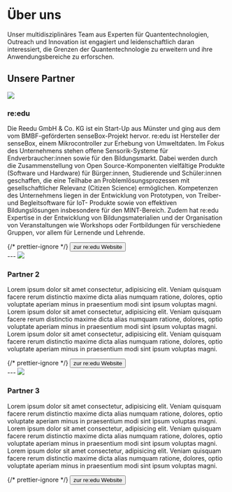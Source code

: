 
# Über uns

Unser multidisziplinäres Team aus Experten für Quantentechnologien, Outreach und Innovation ist engagiert und leidenschaftlich daran interessiert, die Grenzen der Quantentechnologie zu erweitern und ihre Anwendungsbereiche zu erforschen.

## Unsere Partner

<Image src={reeduLogo} width={200} />

### re:edu

Die Reedu GmbH & Co. KG ist ein Start-Up aus Münster und ging aus dem vom BMBF-geförderten
senseBox-Projekt hervor. re:edu ist Hersteller der senseBox, einem Mikrocontroller
zur Erhebung von Umweltdaten. Im Fokus des Unternehmens stehen offene Sensorik-Systeme
für Endverbraucher:innen sowie für den Bildungsmarkt. Dabei werden durch die Zusammenstellung
von Open Source-Komponenten vielfältige Produkte (Software und Hardware) für Bürger:innen,
Studierende und Schüler:innen geschaffen, die eine Teilhabe an Problemlösungsprozessen
mit gesellschaftlicher Relevanz (Citizen Science) ermöglichen. Kompetenzen des Unternehmens
liegen in der Entwicklung von Prototypen, von Treiber- und Begleitsoftware für IoT-
Produkte sowie von effektiven Bildungslösungen insbesondere für den MINT-Bereich.
Zudem hat re:edu Expertise in der Entwicklung von Bildungsmaterialien und der Organisation
von Veranstaltungen wie Workshops oder Fortbildungen für verschiedene Gruppen, vor
allem für Lernende und Lehrende.

<div className="flex flex-row items-center justify-start my-10 w-full">
  <AnimatedTooltip items={reeduPeople} />
</div>

<div className="my-10">
  <Link href="https://reedu.de">
    {/* prettier-ignore */}
    <Button>zur re:edu Website<ArrowRightIcon className="w-5 ml-2" /></Button>
  </Link>
</div>
---

<Image src={reeduLogo} width={200} />

### Partner 2

Lorem ipsum dolor sit amet consectetur, adipisicing elit. Veniam quisquam facere rerum distinctio maxime dicta alias numquam ratione, dolores, optio voluptate aperiam minus in praesentium modi sint ipsum voluptas magni.
Lorem ipsum dolor sit amet consectetur, adipisicing elit. Veniam quisquam facere rerum distinctio maxime dicta alias numquam ratione, dolores, optio voluptate aperiam minus in praesentium modi sint ipsum voluptas magni.
Lorem ipsum dolor sit amet consectetur, adipisicing elit. Veniam quisquam facere rerum distinctio maxime dicta alias numquam ratione, dolores, optio voluptate aperiam minus in praesentium modi sint ipsum voluptas magni.

<div className="flex flex-row items-center justify-start my-10 w-full">
  <AnimatedTooltip items={reeduPeople} />
</div>

<div className="my-10">
  <Link href="https://reedu.de">
    {/* prettier-ignore */}
    <Button>zur re:edu Website<ArrowRightIcon className="w-5 ml-2" /></Button>
  </Link>
</div>
---

<Image src={reeduLogo} width={200} />

### Partner 3

Lorem ipsum dolor sit amet consectetur, adipisicing elit. Veniam quisquam facere rerum distinctio maxime dicta alias numquam ratione, dolores, optio voluptate aperiam minus in praesentium modi sint ipsum voluptas magni.
Lorem ipsum dolor sit amet consectetur, adipisicing elit. Veniam quisquam facere rerum distinctio maxime dicta alias numquam ratione, dolores, optio voluptate aperiam minus in praesentium modi sint ipsum voluptas magni.
Lorem ipsum dolor sit amet consectetur, adipisicing elit. Veniam quisquam facere rerum distinctio maxime dicta alias numquam ratione, dolores, optio voluptate aperiam minus in praesentium modi sint ipsum voluptas magni.

<div className="flex flex-row items-center justify-start my-10 w-full">
  <AnimatedTooltip items={reeduPeople} />
</div>

<div className="my-10">
  <Link href="https://reedu.de">
    {/* prettier-ignore */}
    <Button>zur re:edu Website<ArrowRightIcon className="w-5 ml-2" /></Button>
  </Link>
</div>
